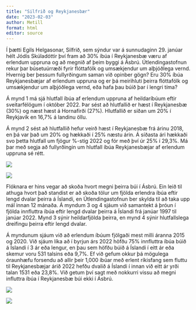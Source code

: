 ```yaml
---
title: "Silfrið og Reykjanesbær"
date: "2023-02-03"
author: Metill
format: html
editor: source
---
```


Í þætti Egils Helgasonar, Silfrið, sem sýndur var á sunnudaginn 29. janúar hélt Jódís Skúladóttir því fram að 30% íbúa í Reykjanesbæ væru af erlendum uppruna og að megnið af þeim byggi á Ásbrú. Útlendingastofnun rekur þar búsetuúrræði fyrir flóttafólk og umsækjendur um alþjóðlega vernd. Hvernig ber þessum fullyrðingum saman við opinber gögn? Eru 30% íbúa Reykjanesbæjar af erlendum uppruna og er þá meirihluti þeirra flóttafólk og umsækjendur um alþjóðlega vernd, eða hafa þau búið þar í lengri tíma?

Á mynd 1 má sjá hlutfall íbúa af erlendum uppruna af heildaríbúum eftir sveitarfélögum í október 2022. Þar sést að hlutfallið er hæst í Reykjanesbæ (30%) og næst hæst á Hornafirði (27%). Hlutfallið er síðan um 20% í Reykjavík en 16,7% á landinu öllu. 


Á mynd 2 sést að hlutfallið hefur veirð hæst í Reykjanesbæ frá árinu 2018, en þá var það um 20% og hækkaði í 25% næstu árin. Á síðasta ári hækkaði svo þetta hlutfall um  fjögur %-stig 2022 og fór með því úr 25% í 29,3%. Má þar með segja að fullyrðingin um hlutfall íbúa Reykjanesbæjar af erlendum uppruna sé rétt. 

::: {layout-ncol=2 .column-screen-inset}

![](Figures/fig1.png)

![](Figures/fig2.png)

:::

Flóknara er hins vegar að skoða hvort megni þeirra búi í Ásbrú. Ein leið til athuga hvort það standist er að skoða tölur um fjölda erlendra íbúa eftir lengd dvalar þeirra á Íslandi, en Útlendingastofnun ber skylda til að taka upp mál innan 12 mánaða. Á myndum 3 og 4 sjáum við samantekt á þróun í fjölda innfluttra íbúa eftir lengd dvalar þeirra á Íslandi frá janúar 1997 til janúar 2022. Mynd 3 sýnir heildarfjölda þeirra, en mynd 4 sýnir hlutfallslega dreifingu þeirra eftir lengd dvalar. 

Á myndunum sjáum við að erlendum íbúum fjölgaði mest milli áranna 2015 og 2020. Við sjáum líka að í byrjun árs 2022 höfðu 75% innfluttra íbúa búið á Íslandi í 3 ár eða lengur, en þau sem höfðu búið á Íslandi í eitt ár eða skemur voru 531 talsins eða 9,7%. Ef við gefum okkur þá mögulega óraunhæfu forsendu að allir þeir 1,000 íbúar með erlent ríkisfang sem fluttu til Reykjanesbæjar árið 2022 hefðu dvalið á Íslandi í innan við eitt ár yrði talan 1531 eða 23,8%. Við getum því sagt með nokkurri vissu að megni influttra íbúa í Reykjanesbæ búi ekki í Ásbrú.


::: {layout-ncol=2 .column-screen-inset}

![](Figures/fig3.png)

![](Figures/fig4.png)

:::
